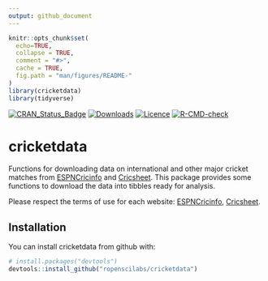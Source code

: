 ```yaml
---
output: github_document
---
```


<!-- README.md is generated from README.Rmd. Please edit that file -->

```r
knitr::opts_chunk$set(
  echo=TRUE,
  collapse = TRUE,
  comment = "#>",
  cache = TRUE,
  fig.path = "man/figures/README-"
)
library(cricketdata)
library(tidyverse)
```

<!-- badges: start -->
[![CRAN_Status_Badge](https://www.r-pkg.org/badges/version/cricketdata)](https://cran.r-project.org/package=cricketdata)
[![Downloads](https://cranlogs.r-pkg.org/badges/cricketdata)](https://cran.r-project.org/package=cricketdata)
[![Licence](https://img.shields.io/badge/licence-GPL--3-blue.svg)](https://www.gnu.org/licenses/gpl-3.0.en.html)
[![R-CMD-check](https://github.com/robjhyndman/cricketdata/workflows/R-CMD-check/badge.svg)](https://github.com/robjhyndman/cricketdata/actions)
<!-- badges: end -->

# cricketdata

Functions for downloading data on international and other major cricket matches from [ESPNCricinfo](https://www.espncricinfo.com) and [Cricsheet](https://cricsheet.org). This package provides some functions to download the data into tibbles ready for analysis.
  
Please respect the terms of use for each website: [ESPNCricinfo](https://www.espncricinfo.com/ci/content/site/company/terms_use.html), [Cricsheet](https://cricsheet.org/register/).

## Installation

You can install cricketdata from github with:

```r
# install.packages("devtools")
devtools::install_github("ropenscilabs/cricketdata")
```

